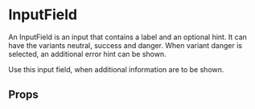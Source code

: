 

<Meta of={InputFieldStories} />

# InputField

An InputField is an input that contains a label and an optional hint. It can have the variants neutral, success and danger. When variant danger is selected, an additional
error hint can be shown. 

Use this input field, when additional information are to be shown.

## Props

<Controls />

<Canvas of={InputFieldStories.InputField} />
